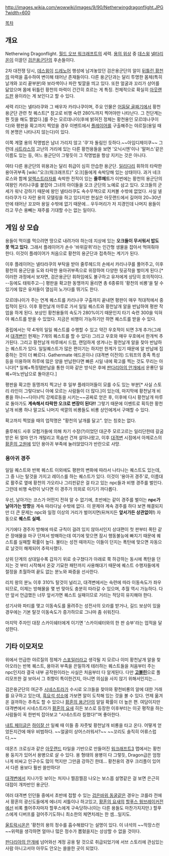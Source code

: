 http://images.wikia.com/wowwiki/images/9/90/Netherwingdragonflight.JPG?width=600

[[목차]]
== 개요 ==
Netherwing Dragonflight. [[월드 오브 워크래프트]]의 세력. [[용의 위상]] 중 [[데스윙]] [[넬타리온]]이 이끌던 [[검은용군단]]의 후손들이다.

2차 대전쟁 당시, [[데스윙]]이 [[드레노어]] 행성에 남겨놓았던 검은용군단의 알이 [[뒤틀린 황천]]의 마력을 흡수하여 변이해 태어난 존재들이다. 다른 용군단과는 달리 투명한 몸체(특히 날개와 꼬리 끝부분)와 보라색이나 파란 빛깔을 띄고 있다. 또한 얼굴과 꼬리가 상어를 닮았으며 몸에 뒤틀린 황천의 마력이 간간히 흐르는 게 특징. 전체적으로 확실히 [[아웃랜드]]판 용이라는 게 보인다고 할 수 있다.

세력 리더는 넬타라쿠와 그 배우자 카리나쿠이며, 주요 인물은 [[어둠달 골짜기]]에서 황천용군단 관련 첫 퀘스트[* 참고로 비행 숙련 280%까지 찍어야만 나타난다. 그 전단계는 뭔 짓을 해도 짤없다.]를 주는 모르데나이(후에 밝혀진 정체는 황천용인 모르데나쿠이다)와 평판을 확고까지 찍었을 경우 이벤트에서 [[플레이어]]를 구출해주는 야르질(용일 때의 본명은 나타나지 않는다)이 있다.

이쪽 계열 용의 작명법은 남녀 가리지 않고 '쿠'자 돌림인 듯하다.~~아임디제이쿠~~ 그런데 [[샤트라스]]의 고난의 거리에 있는 다른 황천용들을 보면 '오닉시엔'이나 '말퍼스'같은 이름도 있는 등, 여느 용군단이 그렇듯이 그 작명법을 항상 지키는 것은 아니다.

여타 다른 용군단의 위용과는 달리 취급이 심히 안습한 용군단. [[일리다리]] 휘하의 타락한 용아귀부족 [wiki:"오크(워크래프트)" 오크]들에게 속박당해 있는 상태이다. 과거 네크로스와 함께 [[알렉스트라자]]를 속박한 전적이 있는 '''줄루헤드'''가 이번에는 황천의 용군단의 여왕인 카리나쿠를 붙잡아 그녀의 아이들을 오크 군단의 노예로 삼고 있다. 오크들의 군세가 워낙 강하기 때문에 왕인 넬타라쿠도 속수무책으로 지켜볼 수밖에 없었다. 사실 넬타라쿠가 다 자란 용의 모델링을 하고 있다지만 현실은 아웃랜드에서 길어야 20~30년만에 태어난 꼬꼬마 용일 수밖에 없기 때문에... 우두머리가 저 지경인데 나머지 용들이라고 무슨 용빼는 재주를 기대할 수는 없는 일이다.

== 게임 상 모습 ==
용들이 먹이를 먹으려면 땅으로 내려가야 하는데 지상에 있는 '''오크들이 무서워서 밥도 못 먹고 있다'''. 그래서 플레이어가 손수 '바위갈퀴'라는 인간형 생물을 잡아서 먹여줘야 한다. 이것이 플레이어가 처음으로 황천의 용군단과 접촉하는 계기가 된다.

이후 플레이어는 넬타라쿠의 부탁을 받아 줄루헤드의 손에서 카리나쿠를 풀어주고, 이후 황천의 용군단을 도와 타락한 용아귀부족으로 위장하여 다양한 뒷공작을 벌이게 된다.[* 이러한 과정에서 보자면, 검은용군단 휘하임에도 불구하고 유저에게 상당히 호의적이다. --등에도 태워주고--] 평판을 확고한 동맹까지 올리면 총 6종류의 '황천의 비룡'을 탈 수 있기에 많은 유저들이 열심히 노가다를 뛰기도 한다.

모르데나이가 주는 연계 퀘스트를 카리나쿠 구출까지 끝내면 평판이 매우 적대적에서 중립적이 된다. 이후 황천날개 마루로 가서 일일 퀘스트와 황천날개 알을 반납하여 평판 작업을 하게 된다. 보상인 황천용들의 속도가 280%이기 때문인지 타기 숙련 300을 익혀야 퀘스트를 받을 수 있었다. 지금은 비행이 가능하기만 하면 퀘스트를 받을 수 있다.

중립에서는 약 4개의 일일 퀘스트를 수행할 수 있고 약간 우호적이 되면 3개 추가(그래서 [[대격변]]인 현재는 7개의 퀘스트를 할 수 있다) 그리고 우호와 매우 우호에서 한개씩 추가된다. 그리고 황천날개 마루에서 드랍, 랜덤하게 생겨나는 황천날개 알을 찾아 반납하는 퀘스트가 있다. 일일퀘스트가 많은 편이기는 하지만 한계가 있기 때문에 알 반납에 집중하는 것이 더 빠르다. Gathermate 애드온이나 (대격변 이전의) 드워프의 종족 특성 등을 이용하여 하루에 많은 양을 반납한다면 빠른 시일 내에 확고를 찍는 것도 무리는 아니다![* 일퀘+특정템반납을 통한 이와 같은 방식은 후에 [[판다리아의 안개]]에서 운룡단 일퀘+마노반납으로 돌아온다.]

평판을 확고한 동맹까지 찍고난 후 일부 플레이어들이 모를 수도 있는 부분[* 사실 스토리 라인이 그렇다보니 아예 모르는 사람들이 더 많다.]이 있는데, 마지막에 황천날개 비룡을 하나~~다이나믹 강제로동을 시키는~~공짜로 얻은 후, 이후에 다시 황천날개 마루로 돌아가도 '''계속해서 타락한 오크로 변장이 된다!!''' 그렇기 때문에 이벤트로 획득한 황천날개 비룡 하나 말고도 나머지 색깔의 비룡들도 비룡 상인에게서 구매할 수 있다.

확고까지 찍었을 때의 업적명은 "황천의 날개를 달고". 얻는 칭호는 없다.

줄루헤드 사후 모험가들에 의해 차기 수장(?)이었던 대군주 모르고르는 일리단한테 갈굼받은 뒤 얼마 안가 개털리고 목숨만 건져 살아나왔고, 이후 [[대격변]] 시점에서 아제로스의 [[황혼의 고원]]에 있던 용아귀 부족에 눌러앉았다가 반란으로 사망.

=== 용아귀 경주 ===
일일 퀘스트와 반복 퀘스트 이외에도 평판의 변화에 따라서 나타나는 퀘스트도 있는데, 그 중 나는 탈것을 가지고 레이스를 하는 퀘스트가 있다. 이것이 '용아귀 경주'로, 이름대로 활주로 옆에 황천의 가오리나 그리핀같은 걸 타고 있는 npc들과 비행 경주를 벌인다. 그런데 비행 숙련이 낮다면 이 경주가 의외로 이기기 까다롭다.

우선, 날아가는 코스가 어떤지 전혀 알 수 없기에, 초반에는 같이 경주를 벌이는 '''npc가 날아가는 방향'''을 계속 따라다닐 수밖에 없다. 이 문제야 계속 경주를 하다 보면 해결되지만 더 큰 문제는 npc와 일정 이상의 거리가 벌어지면(뒤쳐지든 '''앞서가든 상관없이!''') 자동으로 '''퀘스트 실패.'''

거기에다 경주자 방해에 따로 규칙이 걸려 있지 않아서인지 상대편이 첫 판부터 폭탄 같은 장애물을 마구 던져서 방해하는데 여기에 맞으면 잠시 행동불능에 빠지기 때문에 퀘스트를 실패할 확률이 높다. 불타는 성전 때까지는 이들이 던지는 폭탄에 맞으면 자동으로 날것이 해제되어 추락사했다.

상위 단계의 상대일수록 갑자기 위로 솟구쳤다가 아래로 쭉 하강하는 동시에 폭탄을 던지는 것 부터 시작해서 온갖 기묘한 패턴까지 사용해대기 때문에 퀘스트 수행자들에게 절정을 초월하여 끝도 없는 분노와 짜증을 선사한다.

리치 왕의 분노 이후 310% 탈것이 널리고, 대격변에서는 숙련에 따라 이동속도가 좌우되므로, 이제는 방해물을 몇 번 맞아도 충분히 따라갈 수 있으며, 추월 역시 가능하다. 다만 앞서 언급했든 너무 앞서가면 퀘스트 실패이므로 거리는 적당히 유지해야 한다.

성기사와 파티를 맺고 이동속도를 올려주는 성전사의 오라를 받거나, 길드 보상이 있을 경우에는 기본 탈것 이동속도가 증가하므로 그나마 좀 쉬워진다.

마지막 주자인 대장 스카이쉐터에게 이기면 '스카이쉐터와의 한 판 승부'라는 업적을 달성한다.

== 기타 이모저모 ==
위에서 언급한 야르질의 정체가 [[스포일러]]라고 생각될 지 모르나 이미 황천날개 알을 찾아오라는 반복 퀘스트, 용아귀 부족을 은밀하게 테러하는 퀘스트들을 처음부터 주는 npc인지라 결국 내부 공작원이라는 사실은 처음부터 다 알게된다. 다만 '''[[고블린]]'''으로 폴리모프한 걸 보아서 그 취향이 특이한건지, 아니면 의심을 사지 않기 위해서인지는...

검은용군단의 여군주 [[시네스트라]]가 수시로 오크들을 찾아와 황천비룡의 알에 대한 거래를 요구하고 있는데, [[흑요석 성소]]에 가보면 알이 도착해 있는 것을 볼 수 있다. 언제 옮겨온 걸까하는 추측도 할 수 있으나 [[황혼의 용군단]]의 알일 확률이 더 높은 편. 여담이지만 대격변에서 시네스트라가 [[황혼의 요새]] 히든 보스로 등장한 이후부터는 이곳 평작을 하는 사람들이 꼭 한번씩 잡아보고 "시네스트라 킬했다!"며 좋아한다.

[[내트 페이글]]은 [[하이잘 산]] 일퀘 때 이들 중 자줏빛 황천날개 비룡을 타고 온다. 어떻게 얻었든지간에 매우 비범하다. ~~얼굴이 상어스러워서?~~ ~~꼬리도 솔직히 어류스럽다.~~

데몬즈 크로싱과 같은 [[아웃랜드]] 타일을 기반으로 만들어진 [[워크래프트3]] 맵에서는 황천용 둥지가 있어서 용병으로 살 수 있다. 용 형태의 용병이 다 그렇듯, Dragon급은 엄청나게 비싸고 인구수도 많이 먹지만 그만큼 강하긴 한데... 황천용의 경우 크리플이 있어서 다른 용보다 훨씬 쓸만하다!

[[대격변]]에서 지나가듯 보이는 처지나 찔끔찔끔 나오는 보스몹 설명같은 걸 보면 은근히 대접이 개차반인 용군단.

여러 대격변 인던들 중에서 초반에 접할 수 있는 [[검은바위 동굴]]같은 경우는 코를라 전에서 황혼의 광신도들에게 에너지 셔틀이나 하고있고, [[황혼의 요새]]의 [[할푸스 웜브레이커]]전에선 비록 풀어주자마자 할푸스에게 구속당하나(이는 다른 용들도 마찬가지지만.) 할푸스에게 디버프를 걸어주기도하니 최소한의 체면치레는 한 셈...일지도.

[[울트락시온]]은 '황천의 용의 정수를 흡수해왔다'는 설명이 있다. 이 녀석의 ~~막장스런~~위력을 생각하면 얼마나 많은 정수가 뽑혔을지는 상상할 수 없을 것이다.

[[판다리아의 안개]]에 넘어와선 계정 공용 탈 것으로 취급되었기에 서브 스토리에 관심있는 사람 아니고서야 아무도 안오는 쓸쓸한 곳이 되었다.
